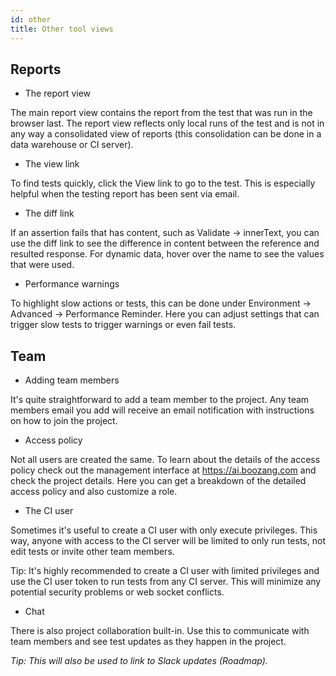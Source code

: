 ```yaml
---
id: other
title: Other tool views
---
```


## Reports

<!-- ![report](../images/report.png) -->

- The report view

The main report view contains the report from the test that was run in the browser last. The report view reflects only local runs of the test and is not in any way a consolidated view of reports (this consolidation can be done in a data warehouse or CI server). 

- The view link

To find tests quickly, click the View link to go to the test. This is especially helpful when the testing report has been sent via email. 

- The diff link

If an assertion fails that has content, such as Validate -> innerText, you can use the diff link to see the difference in content between the reference and resulted response. For dynamic data, hover over the name to see the values that were used. 

- Performance warnings

To highlight slow actions or tests, this can be done under Environment -> Advanced -> Performance Reminder. Here you can adjust settings that can trigger slow tests to trigger warnings or even fail tests. 

<!-- ![team](../images/team.png) -->


## Team

- Adding team members

It's quite straightforward to add a team member to the project. Any team members email you add will receive an email notification with instructions on how to join the project.

- Access policy

Not all users are created the same. To learn about the details of the access policy check out the management interface at https://ai.boozang.com and check the project details. Here you can get a breakdown of the detailed access policy and also customize a role.

- The CI user

Sometimes it's useful to create a CI user with only execute privileges. This way, anyone with access to the CI server will be limited to only run tests, not edit tests or invite other team members.

Tip: It's highly recommended to create a CI user with limited privileges and use the CI user token to run tests from any CI server. This will minimize any potential security problems or web socket conflicts. 

- Chat

There is also project collaboration built-in. Use this to communicate with team members and see test updates as they happen in the project.

*Tip: This will also be used to link to Slack updates (Roadmap).* 